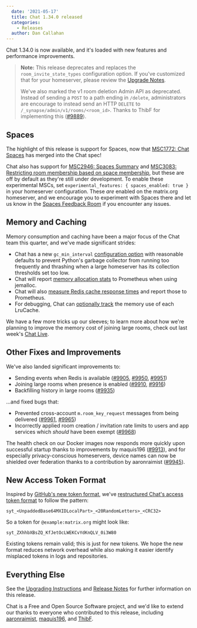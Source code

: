 ```yaml
---
  date: '2021-05-17'
  title: Chat 1.34.0 released
  categories:
    - Releases
  author: Dan Callahan
---
```


Chat 1.34.0 is now available, and it's loaded with new features and performance improvements.

> **Note:** This release deprecates and replaces the `room_invite_state_types` configuration option. If you've customized that for your homeserver, please review the [Upgrade Notes](https://github.com/matrix-org/synapse/blob/v1.34.0/UPGRADE.rst#upgrading-to-v1340).
>
> We've also marked the v1 room deletion Admin API as deprecated. Instead of sending a `POST` to a path ending in `/delete`, administrators are encourage to instead send an HTTP `DELETE` to `/_synapse/admin/v1/rooms/<room_id>`. Thanks to ThibF for implementing this ([#9889](https://github.com/matrix-org/synapse/pull/9889)).

## Spaces

The highlight of this release is support for Spaces, now that [MSC1772: Chat Spaces](https://github.com/matrix-org/matrix-doc/pull/1772) has merged into the Chat spec!

Chat also has support for [MSC2946: Spaces Summary](https://github.com/matrix-org/matrix-doc/pull/2946) and [MSC3083: Restricting room membership based on space membership](https://github.com/matrix-org/matrix-doc/pull/3083), but these are off by default as they're still under development. To enable these experimental MSCs, set `experimental_features: { spaces_enabled: true }` in your homeserver configuration. These _are_ enabled on the matrix.org homeserver, and we encourage you to experiment with Spaces there and let us know in the [Spaces Feedback Room](https://to.chat.dingshunyu.top/#/#spaces-feedback:matrix.org) if you encounter any issues.

## Memory and Caching

Memory consumption and caching have been a major focus of the Chat team this quarter, and we've made significant strides:

* Chat has a new `gc_min_interval` [configuration option](https://github.com/matrix-org/synapse/blob/v1.34.0/docs/sample_config.yaml#L155-L163) with reasonable defaults to prevent Python's garbage collector from running too frequently and thrashing when a large homeserver has its collection thresholds set too low.
* Chat will report [memory allocation stats](https://github.com/matrix-org/synapse/pull/9882) to Prometheus when using jemalloc.
* Chat will also [measure Redis cache response times](https://github.com/matrix-org/synapse/pull/9904) and report those to Prometheus.
* For debugging, Chat can [optionally track](https://github.com/matrix-org/synapse/pull/9881) the memory use of each LruCache.

We have a few more tricks up our sleeves; to learn more about how we're planning to improve the memory cost of joining large rooms, check out last week's [Chat Live](https://www.youtube.com/watch?v=694VuhmVmfo).

## Other Fixes and Improvements

We've also landed significant improvements to:

* Sending events when Redis is available ([#9905](https://github.com/matrix-org/synapse/issues/9905), [#9950](https://github.com/matrix-org/synapse/issues/9950), [#9951](https://github.com/matrix-org/synapse/issues/9951))
* Joining large rooms when presence is enabled ([#9910](https://github.com/matrix-org/synapse/issues/9910), [#9916](https://github.com/matrix-org/synapse/issues/9916))
* Backfilling history in large rooms ([#9935](https://github.com/matrix-org/synapse/issues/9935))

...and fixed bugs that:

* Prevented cross-account `m.room_key_request` messages from being delivered ([#9961](https://github.com/matrix-org/synapse/issues/9961), [#9965](https://github.com/matrix-org/synapse/issues/9965))
* Incorrectly applied room creation / invitation rate limits to users and app services which _should_ have been exempt ([#9968](https://github.com/matrix-org/synapse/issues/9968))

The health check on our Docker images now responds more quickly upon successful startup thanks to improvements by maquis196 ([#9913](https://github.com/matrix-org/synapse/pull/9913)), and for especially privacy-conscious homeservers, device names can now be shielded over federation thanks to a contribution by aaronraimist ([#9945](https://github.com/matrix-org/synapse/pull/9945)).

## New Access Token Format

Inspired by [GitHub's new token format](https://github.blog/2021-04-05-behind-githubs-new-authentication-token-formats/), we've [restructured Chat's access token format](https://github.com/matrix-org/synapse/pull/5588) to follow the pattern:

    syt_<UnpaddedBase64MXIDLocalPart>_<20RandomLetters>_<CRC32>

So a token for `@example:matrix.org` might look like:

    syt_ZXhhbXBsZQ_KfJetOcLWEKCvYdKnQLV_0i3W80

Existing tokens remain valid; this is just for new tokens. We hope the new format reduces network overhead while also making it easier identify misplaced tokens in logs and repositories.

## Everything Else

See the [Upgrading Instructions](https://github.com/matrix-org/synapse/blob/v1.34.0/UPGRADE.rst#upgrading-to-v1340) and [Release Notes](https://github.com/matrix-org/synapse/blob/v1.34.0/CHANGES.md) for further information on this release.

Chat is a Free and Open Source Software project, and we'd like to extend our thanks to everyone who contributed to this release, including [aaronraimist](https://github.com/aaronraimist), [maquis196](https://github.com/maquis196), and [ThibF](https://github.com/ThibF).
